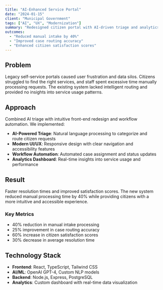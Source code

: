 ```yaml
---
title: "AI-Enhanced Service Portal"
date: "2024-01-15"
client: "Municipal Government"
tags: ["AI", "UX", "Modernization"]
summary: "Redesigned citizen portal with AI-driven triage and analytics."
outcomes:
  - "Reduced manual intake by 40%"
  - "Improved case routing accuracy"
  - "Enhanced citizen satisfaction scores"
---
```


## Problem

Legacy self-service portals caused user frustration and data silos. Citizens struggled to find the right services, and staff spent excessive time manually processing requests. The existing system lacked intelligent routing and provided no insights into service usage patterns.

## Approach

Combined AI triage with intuitive front-end redesign and workflow automation. We implemented:

- **AI-Powered Triage**: Natural language processing to categorize and route citizen requests
- **Modern UI/UX**: Responsive design with clear navigation and accessibility features
- **Workflow Automation**: Automated case assignment and status updates
- **Analytics Dashboard**: Real-time insights into service usage and performance

## Result

Faster resolution times and improved satisfaction scores. The new system reduced manual processing time by 40% while providing citizens with a more intuitive and accessible experience.

### Key Metrics
- 40% reduction in manual intake processing
- 25% improvement in case routing accuracy
- 60% increase in citizen satisfaction scores
- 30% decrease in average resolution time

## Technology Stack

- **Frontend**: React, TypeScript, Tailwind CSS
- **AI/ML**: OpenAI GPT-4, Custom NLP models
- **Backend**: Node.js, Express, PostgreSQL
- **Analytics**: Custom dashboard with real-time data visualization
